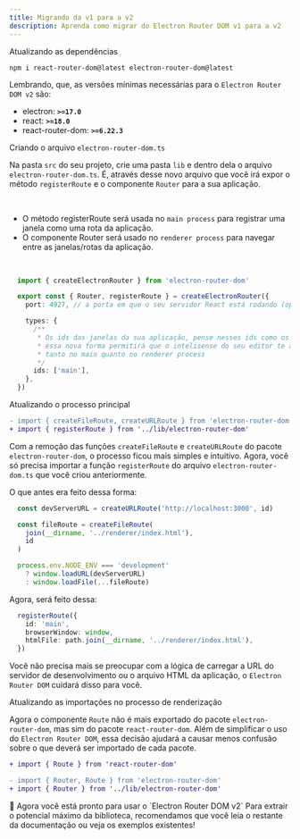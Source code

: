 ```yaml
---
title: Migrando da v1 para a v2
description: Aprenda como migrar do Electron Router DOM v1 para a v2
---
```


<Steps>
  <Step>Atualizando as dependências</Step>

  ```shell
  npm i react-router-dom@latest electron-router-dom@latest
  ```

  Lembrando, que, as versões mínimas necessárias para o `Electron Router DOM v2` são:
  - electron: **`>=17.0`**
  - react: **`>=18.0`**
  - react-router-dom: **`>=6.22.3`**

  <Step>Criando o arquivo `electron-router-dom.ts`</Step>

  Na pasta `src` do seu projeto, crie uma pasta `lib` e dentro dela o arquivo `electron-router-dom.ts`.
  É, através desse novo arquivo que você irá expor o método `registerRoute` e o componente `Router` para a sua aplicação.

  <br/>

  - O método <Link href="/docs/api/main/register-route">registerRoute</Link> será usada no `main process` para registrar uma janela como uma rota da aplicação.
  - O componente <Link href="/docs/api/renderer/router">Router</Link> será usado no `renderer process` para navegar entre as janelas/rotas da aplicação.

  <br/>

  ```typescript title="src/lib/electron-router-dom.ts"
    import { createElectronRouter } from 'electron-router-dom'

    export const { Router, registerRoute } = createElectronRouter({
      port: 4927, // a porta em que o seu servidor React está rodando (opcional, porta padrão é 3000)

      types: {
        /**
         * Os ids das janelas da sua aplicação, pense nesses ids como os basenames das rotas
         * essa nova forma permitirá que o intelisense do seu editor te ajude a saber quais ids estão disponíveis
         * tanto no main quanto no renderer process
         */
        ids: ['main'],
      },
    })
  ```

  <Step>Atualizando o processo principal</Step>

  ```diff title="src/main/index.ts"
  - import { createFileRoute, createURLRoute } from 'electron-router-dom'
  + import { registerRoute } from '../lib/electron-router-dom'
  ```
  Com a remoção das funções `createFileRoute` e `createURLRoute` do pacote `electron-router-dom`, o processo ficou mais simples e intuitivo.
  Agora, você só precisa importar a função `registerRoute` do arquivo `electron-router-dom.ts` que você criou anteriormente.

  O que antes era feito dessa forma:

  ```ts title="src/main/index.ts"
    const devServerURL = createURLRoute('http://localhost:3000', id)

    const fileRoute = createFileRoute(
      join(__dirname, '../renderer/index.html'),
      id
    )

    process.env.NODE_ENV === 'development'
      ? window.loadURL(devServerURL)
      : window.loadFile(...fileRoute)
  ```
  Agora, será feito dessa:

  ```ts title="src/main/index.ts"
    registerRoute({
      id: 'main',
      browserWindow: window,
      htmlFile: path.join(__dirname, '../renderer/index.html'),
    })
  ```

  Você não precisa mais se preocupar com a lógica de carregar a URL do servidor de desenvolvimento ou o arquivo HTML da aplicação, o `Electron Router DOM` cuidará disso para você.

  <Step>Atualizando as importações no processo de renderização</Step>

  Agora o componente `Route` não é mais exportado do pacote `electron-router-dom`, mas sim do pacote `react-router-dom`.
  Além de simplificar o uso do `Electron Router DOM`, essa decisão ajudará a causar menos confusão sobre o que deverá ser importado de cada pacote.

  ```diff title="src/renderer/routes.tsx"
  + import { Route } from 'react-router-dom'

  - import { Router, Route } from 'electron-router-dom'
  + import { Router } from '../lib/electron-router-dom'
  ```
</Steps>

<Alert variant="success">
  <AlertTitle className="text-bold text-lg">
    🎉 Agora você está pronto para usar o `Electron Router DOM v2`
  </AlertTitle>

  <AlertDescription>
    Para extrair o potencial máximo da biblioteca,
    recomendamos que você leia o restante da documentação ou veja os <Link href="https://github.com/daltonmenezes/electron-router-dom/tree/main/examples">exemplos</Link> existentes!
  </AlertDescription>
</Alert>

